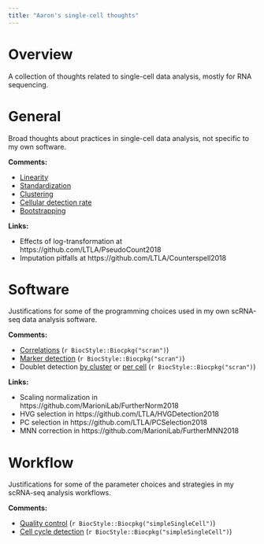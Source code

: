 ```yaml
---
title: "Aaron's single-cell thoughts"
---
```


# Overview

A collection of thoughts related to single-cell data analysis, mostly for RNA sequencing.

# General

Broad thoughts about practices in single-cell data analysis, not specific to my own software.

**Comments:**

- [Linearity](general/linearity.html)
- [Standardization](general/standardization.html)
- [Clustering](general/clustering.html)
- [Cellular detection rate](general/cdr.html)
- [Bootstrapping](general/bootstrapping.html)

**Links:**

- Effects of log-transformation at https://github.com/LTLA/PseudoCount2018
- Imputation pitfalls at https://github.com/LTLA/Counterspell2018

# Software 

Justifications for some of the programming choices used in my own scRNA-seq data analysis software.

**Comments:**

- [Correlations](software/correlations/corsim.html) (`r BiocStyle::Biocpkg("scran")`)
- [Marker detection](software/marker_detection/comments.html) (`r BiocStyle::Biocpkg("scran")`)
- Doublet detection [by cluster](software/doublet_detection/bycluster.html) or [per cell](software/doublet_detection/bycell.html) (`r BiocStyle::Biocpkg("scran")`)

**Links:**

- Scaling normalization in https://github.com/MarioniLab/FurtherNorm2018
- HVG selection in https://github.com/LTLA/HVGDetection2018
- PC selection in https://github.com/LTLA/PCSelection2018
- MNN correction in https://github.com/MarioniLab/FurtherMNN2018

# Workflow

Justifications for some of the parameter choices and strategies in my scRNA-seq analysis workflows.

**Comments:**

- [Quality control](software/correlations/qc.html) (`r BiocStyle::Biocpkg("simpleSingleCell")`)
- [Cell cycle detection](software/marker_detection/cycling.html) (`r BiocStyle::Biocpkg("simpleSingleCell")`)

